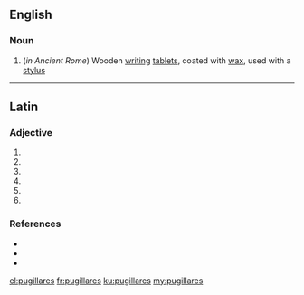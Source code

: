 ==English==

===Noun===
{{head|en|noun plural form}}

# {{plural of|pugillare|lang=en}} (''in Ancient Rome'') Wooden [[writing]] [[tablet]]s, coated with [[wax]], used with a [[stylus]]

----

==Latin==

===Adjective===
{{la-adj-form|pugillārēs}}

# {{inflection of|pugillāris||nom|m|p|lang=la}}
# {{inflection of|pugillāris||nom|f|p|lang=la}}
# {{inflection of|pugillāris||acc|m|p|lang=la}}
# {{inflection of|pugillāris||acc|f|p|lang=la}}
# {{inflection of|pugillāris||voc|m|p|lang=la}}
# {{inflection of|pugillāris||voc|f|p|lang=la}}

===References===
* {{R:du Cange}}
* {{R:Peck}}
* {{R:Smith's Antiquities}}

[[el:pugillares]]
[[fr:pugillares]]
[[ku:pugillares]]
[[my:pugillares]]